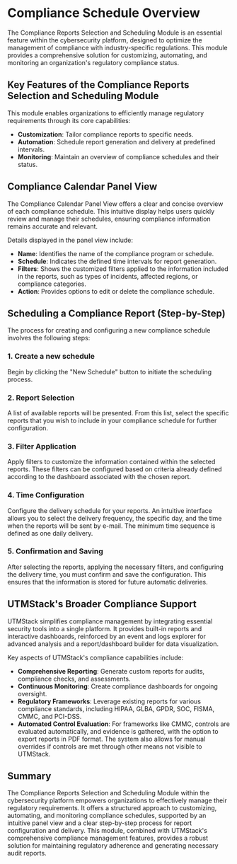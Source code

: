 # Compliance Schedule Overview

The Compliance Reports Selection and Scheduling Module is an essential feature within the cybersecurity platform, designed to optimize the management of compliance with industry-specific regulations. This module provides a comprehensive solution for customizing, automating, and monitoring an organization's regulatory compliance status.

## Key Features of the Compliance Reports Selection and Scheduling Module

This module enables organizations to efficiently manage regulatory requirements through its core capabilities:

*   **Customization**: Tailor compliance reports to specific needs.
*   **Automation**: Schedule report generation and delivery at predefined intervals.
*   **Monitoring**: Maintain an overview of compliance schedules and their status.

## Compliance Calendar Panel View

The Compliance Calendar Panel View offers a clear and concise overview of each compliance schedule. This intuitive display helps users quickly review and manage their schedules, ensuring compliance information remains accurate and relevant.

Details displayed in the panel view include:

*   **Name**: Identifies the name of the compliance program or schedule.
*   **Schedule**: Indicates the defined time intervals for report generation.
*   **Filters**: Shows the customized filters applied to the information included in the reports, such as types of incidents, affected regions, or compliance categories.
*   **Action**: Provides options to edit or delete the compliance schedule.

## Scheduling a Compliance Report (Step-by-Step)

The process for creating and configuring a new compliance schedule involves the following steps:

### 1. Create a new schedule

Begin by clicking the "New Schedule" button to initiate the scheduling process.

### 2. Report Selection

A list of available reports will be presented. From this list, select the specific reports that you wish to include in your compliance schedule for further configuration.

### 3. Filter Application

Apply filters to customize the information contained within the selected reports. These filters can be configured based on criteria already defined according to the dashboard associated with the chosen report.

### 4. Time Configuration

Configure the delivery schedule for your reports. An intuitive interface allows you to select the delivery frequency, the specific day, and the time when the reports will be sent by e-mail. The minimum time sequence is defined as one daily delivery.

### 5. Confirmation and Saving

After selecting the reports, applying the necessary filters, and configuring the delivery time, you must confirm and save the configuration. This ensures that the information is stored for future automatic deliveries.

## UTMStack's Broader Compliance Support

UTMStack simplifies compliance management by integrating essential security tools into a single platform. It provides built-in reports and interactive dashboards, reinforced by an event and logs explorer for advanced analysis and a report/dashboard builder for data visualization.

Key aspects of UTMStack's compliance capabilities include:

*   **Comprehensive Reporting**: Generate custom reports for audits, compliance checks, and assessments.
*   **Continuous Monitoring**: Create compliance dashboards for ongoing oversight.
*   **Regulatory Frameworks**: Leverage existing reports for various compliance standards, including HIPAA, GLBA, GPDR, SOC, FISMA, CMMC, and PCI-DSS.
*   **Automated Control Evaluation**: For frameworks like CMMC, controls are evaluated automatically, and evidence is gathered, with the option to export reports in PDF format. The system also allows for manual overrides if controls are met through other means not visible to UTMStack.

## Summary

The Compliance Reports Selection and Scheduling Module within the cybersecurity platform empowers organizations to effectively manage their regulatory requirements. It offers a structured approach to customizing, automating, and monitoring compliance schedules, supported by an intuitive panel view and a clear step-by-step process for report configuration and delivery. This module, combined with UTMStack's comprehensive compliance management features, provides a robust solution for maintaining regulatory adherence and generating necessary audit reports.